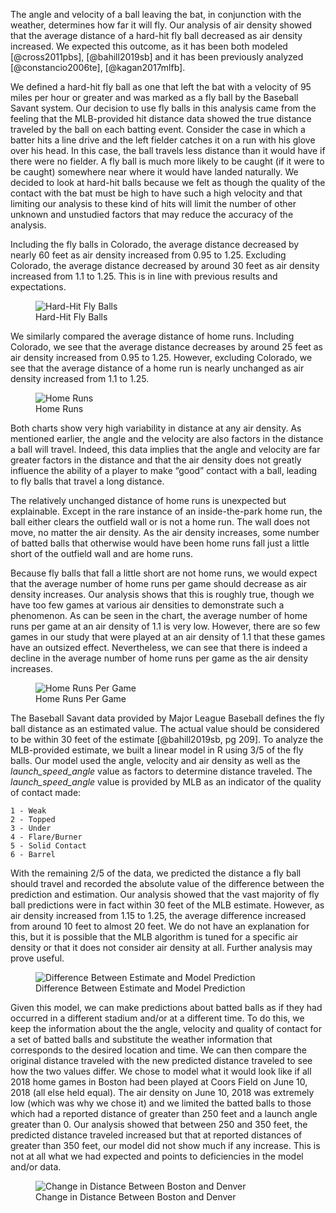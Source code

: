 The angle and velocity of a ball leaving the bat, in conjunction with the weather, determines how far it will fly.  Our analysis of air density showed that the average distance of a hard-hit fly ball decreased as air density increased.  We expected this outcome, as it has been both modeled [@cross2011pbs], [@bahill2019sb] and it has been previously analyzed [@constancio2006te], [@kagan2017mlfb].

We defined a hard-hit fly ball as one that left the bat with a velocity of 95 miles per hour or greater and was marked as a fly ball by the Baseball Savant system.  Our decision to use fly balls in this analysis came from the feeling that the MLB-provided hit distance data showed the true distance traveled by the ball on each batting event.  Consider the case in which a batter hits a line drive and the left fielder catches it on a run with his glove over his head.  In this case, the ball travels less distance than it would have if there were no fielder.  A fly ball is much more likely to be caught (if it were to be caught) somewhere near where it would have landed naturally.  We decided to look at hard-hit balls because we felt as though the quality of the contact with the bat must be high to have such a high velocity and that limiting our analysis to these kind of hits will limit the number of other unknown and unstudied factors that may reduce the accuracy of the analysis.

Including the fly balls in Colorado, the average distance decreased by nearly 60 feet as air density increased from 0.95 to 1.25.  Excluding Colorado, the average distance decreased by around 30 feet as air density increased from 1.1 to 1.25.  This is in line with previous results and expectations.

![Hard-Hit Fly Balls](img/Mean-HHFB-Distance.png)

We similarly compared the average distance of home runs.  Including Colorado, we see that the average distance decreases by around 25 feet as air density increased from 0.95 to 1.25.  However, excluding Colorado, we see that the average distance of a home run is nearly unchanged as air density increased from 1.1 to 1.25.

![Home Runs](img/Mean-HR-Distance.png)

Both charts show very high variability in distance at any air density.  As mentioned earlier, the angle and the velocity are also factors in the distance a ball will travel.  Indeed, this data implies that the angle and velocity are far greater factors in the distance and that the air density does not greatly influence the ability of a player to make "good" contact with a ball, leading to fly balls that travel a long distance.

The relatively unchanged distance of home runs is unexpected but explainable.  Except in the rare instance of an inside-the-park home run, the ball either clears the outfield wall or is not a home run.  The wall does not move, no matter the air density.  As the air density increases, some number of batted balls that otherwise would have been home runs fall just a little short of the outfield wall and are home runs.

Because fly balls that fall a little short are not home runs, we would expect that the average number of home runs per game should decrease as air density increases.  Our analysis shows that this is roughly true, though we have too few games at various air densities to demonstrate such a phenomenon.  As can be seen in the chart, the average number of home runs per game at an air density of 1.1 is very low.  However, there are so few games in our study that were played at an air density of 1.1 that these games have an outsized effect.  Nevertheless, we can see that there is indeed a decline in the average number of home runs per game as the air density increases.

![Home Runs Per Game](img/HR-Per-Game.png)

The Baseball Savant data provided by Major League Baseball defines the fly ball distance as an estimated value.  The actual value should be considered to be within 30 feet of the estimate [@bahill2019sb, pg 209].  To analyze the MLB-provided estimate, we built a linear model in R using 3/5 of the fly balls.  Our model used the angle, velocity and air density as well as the _launch_speed_angle_ value as factors to determine distance traveled.  The _launch_speed_angle_ value is provided by MLB as an indicator of the quality of contact made:
```
1 - Weak
2 - Topped
3 - Under
4 - Flare/Burner
5 - Solid Contact
6 - Barrel
```
With the remaining 2/5 of the data, we predicted the distance a fly ball should travel and recorded the absolute value of the difference between the prediction and estimation.  Our analysis showed that the vast majority of fly ball predictions were in fact within 30 feet of the MLB estimate.  However, as air density increased from 1.15 to 1.25, the average difference increased from around 10 feet to almost 20 feet.  We do not have an explanation for this, but it is possible that the MLB algorithm is tuned for a specific air density or that it does not consider air density at all.  Further analysis may prove useful.

![Difference Between Estimate and Model Prediction](img/Model-Diff.png)

Given this model, we can make predictions about batted balls as if they had occurred in a different stadium and/or at a different time.  To do this, we keep the information about the the angle, velocity and quality of contact for a set of batted balls and substitute the weather information that corresponds to the desired location and time.  We can then compare the original distance traveled with the new predicted distance traveled to see how the two values differ.  We chose to model what it would look like if all 2018 home games in Boston had been played at Coors Field on June 10, 2018 (all else held equal).  The air density on June 10, 2018 was extremely low (which was why we chose it) and we limited the batted balls to those which had a reported distance of greater than 250 feet and a launch angle greater than 0.  Our analysis showed that between 250 and 350 feet, the predicted distance traveled increased but that at reported distances of greater than 350 feet, our model did not show much if any increase.  This is not at all what we had expected and points to deficiencies in the model and/or data.

![Change in Distance Between Boston and Denver](img/BostonInDenver.png)